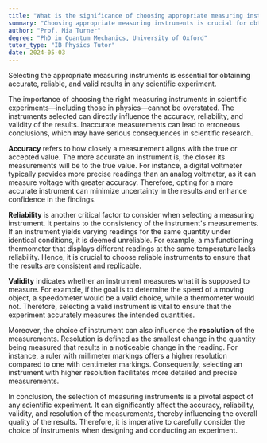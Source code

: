 ```yaml
---
title: "What is the significance of choosing appropriate measuring instruments?"
summary: "Choosing appropriate measuring instruments is crucial for obtaining accurate, reliable and valid results in any scientific experiment."
author: "Prof. Mia Turner"
degree: "PhD in Quantum Mechanics, University of Oxford"
tutor_type: "IB Physics Tutor"
date: 2024-05-03
---
```


Selecting the appropriate measuring instruments is essential for obtaining accurate, reliable, and valid results in any scientific experiment.

The importance of choosing the right measuring instruments in scientific experiments—including those in physics—cannot be overstated. The instruments selected can directly influence the accuracy, reliability, and validity of the results. Inaccurate measurements can lead to erroneous conclusions, which may have serious consequences in scientific research.

**Accuracy** refers to how closely a measurement aligns with the true or accepted value. The more accurate an instrument is, the closer its measurements will be to the true value. For instance, a digital voltmeter typically provides more precise readings than an analog voltmeter, as it can measure voltage with greater accuracy. Therefore, opting for a more accurate instrument can minimize uncertainty in the results and enhance confidence in the findings.

**Reliability** is another critical factor to consider when selecting a measuring instrument. It pertains to the consistency of the instrument's measurements. If an instrument yields varying readings for the same quantity under identical conditions, it is deemed unreliable. For example, a malfunctioning thermometer that displays different readings at the same temperature lacks reliability. Hence, it is crucial to choose reliable instruments to ensure that the results are consistent and replicable.

**Validity** indicates whether an instrument measures what it is supposed to measure. For example, if the goal is to determine the speed of a moving object, a speedometer would be a valid choice, while a thermometer would not. Therefore, selecting a valid instrument is vital to ensure that the experiment accurately measures the intended quantities.

Moreover, the choice of instrument can also influence the **resolution** of the measurements. Resolution is defined as the smallest change in the quantity being measured that results in a noticeable change in the reading. For instance, a ruler with millimeter markings offers a higher resolution compared to one with centimeter markings. Consequently, selecting an instrument with higher resolution facilitates more detailed and precise measurements.

In conclusion, the selection of measuring instruments is a pivotal aspect of any scientific experiment. It can significantly affect the accuracy, reliability, validity, and resolution of the measurements, thereby influencing the overall quality of the results. Therefore, it is imperative to carefully consider the choice of instruments when designing and conducting an experiment.
    